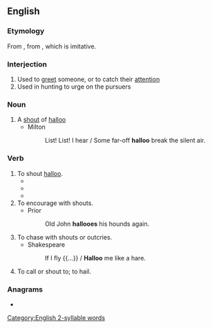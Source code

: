 ==English==

===Etymology===
From {{etyl|enm|en}} {{m|enm|hallow||pursue, urge on}}, from {{etyl|fro|en}} {{m|fro|haloer}}, which is imitative.

===Interjection===
{{en-interj|head=halloo!}}

# Used to [[greet]] someone, or to catch their [[attention]]
# Used in hunting to urge on the pursuers

===Noun===
{{en-noun}}

# A [[shout]] of [[#Interjection|halloo]]
#* Milton
#*: List! List! I hear / Some far-off '''halloo''' break the silent air.

===Verb===
{{en-verb|halloos|pres_3sg2=hallooes|hallooing|hallooed}}

# To shout [[#Interjection|halloo]].
#* {{quote-book|year=1857|author=S. H. Hammond|title=Wild Northern Scenes|chapter=|edition=|url=http://www.gutenberg.org/etext/10009
|passage=As our object was rather to enjoy the music of the chase, than to capture the deer, they shouted and '''hallooed''' as he entered the water, and he wheeled back, and went tearing in huge affright through the woods, up the island again.}}
#* {{quote-book|year=1907|author=William Hope Hodgson|title=The Boats of the "Glen Carrig"|chapter=|edition=|url=http://www.gutenberg.org/etext/10542
|passage=As we ran, we '''hallooed''', and so came upon the boy, and I saw that he had my sword.}}
#* {{quote-book|year=1917|author=Charles S. Brooks|title=There's Pippins And Cheese To Come|chapter=|edition=|url=http://www.gutenberg.org/etext/10023
|passage=We '''hallooed''' again, to rouse the trapper.}}
# To encourage with shouts.
#* Prior
#*: Old John '''hallooes''' his hounds again.
# To chase with shouts or outcries.
#* Shakespeare
#*: If I fly {{...}} / '''Halloo''' me like a hare.
# To call or shout to; to hail.
#: {{rfquotek|Shakespeare}}

===Anagrams===
* {{anagrams|en|holloa}}

[[Category:English 2-syllable words]]